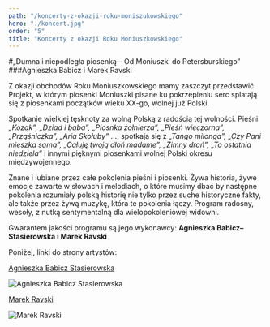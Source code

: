 ```yaml
---
path: "/koncerty-z-okazji-roku-moniszukowskiego"
hero: "./koncert.jpg"
order: "5"
title: "Koncerty z okazji Roku Moniuszkowskiego"
---
```


#„Dumna i niepodległa piosenką – Od Moniuszki do Petersburskiego”
###Agnieszka Babicz i Marek Ravski

Z okazji obchodów Roku Moniuszkowskiego mamy zaszczyt przedstawić Projekt, w którym piosenki Moniuszki pisane ku pokrzepieniu serc  splatają się z piosenkami początków wieku XX-go, wolnej już Polski. 

Spotkanie wielkiej tęsknoty za wolną Polską z radością tej wolności.
Pieśni *„Kozak”, „Dziad i baba”, „Piosnka żołnierza”, „Pieśń wieczorna”, „Prząśniczka”, „Aria Skołuby”* …, spotkają się z *„Tango milonga”, „Czy Pani mieszka sama”, „Całuję twoją dłoń madame”, „Zimny drań”, „To ostatnia niedziela”* i innymi pięknymi piosenkami wolnej Polski okresu międzywojennego.

Znane i lubiane przez całe pokolenia pieśni i piosenki. Żywa historia, żywe emocje zawarte w słowach i melodiach, o które musimy dbać by następne pokolenia rozumiały polską historię nie tylko przez suche historyczne fakty, ale także przez żywą muzykę, która te pokolenia łączy. 
Program radosny, wesoły,  z nutką sentymentalną  dla wielopokoleniowej widowni.

Gwarantem jakości programu są jego wykonawcy:
**Agnieszka Babicz–Stasierowska i Marek Ravski**

Poniżej, linki do strony artystów:



[Agnieszka Babicz Stasierowska](http://www.babicz.com.pl)

![Agnieszka Babicz Stasierowska](koncerty_01.jpg "Logo Title Text 1")


[Marek Ravski](https://marekravski.wixsite.com/ravskirecital/marek-ravski-biografia)

![Marek Ravski](koncerty_02.jpg "Logo Title Text 1")
